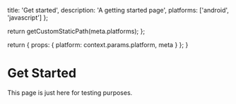 
  title: 'Get started',
  description: 'A getting started page',
  platforms: ['android', 'javascript']
};

  return getCustomStaticPath(meta.platforms);
};

  return {
    props: {
      platform: context.params.platform,
      meta
    }
  };
}

# Get Started

This page is just here for testing purposes.
